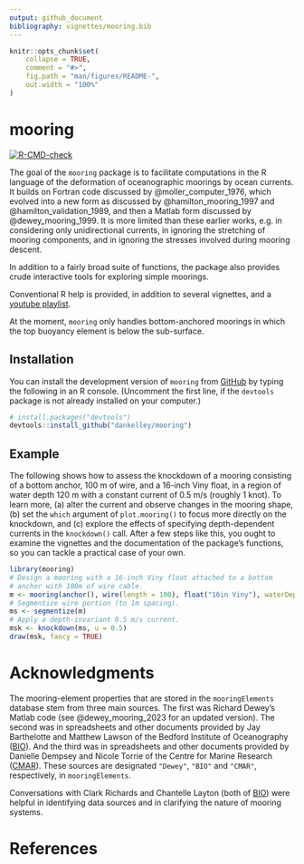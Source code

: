 ```yaml
---
output: github_document
bibliography: vignettes/mooring.bib
---
```


<!-- README.md is generated from README.Rmd, so please edit the latter. -->

```r
knitr::opts_chunk$set(
    collapse = TRUE,
    comment = "#>",
    fig.path = "man/figures/README-",
    out.width = "100%"
)
```

# mooring

<!-- badges: start -->
[![R-CMD-check](https://github.com/dankelley/mooring/actions/workflows/R-CMD-check.yaml/badge.svg)](https://github.com/dankelley/mooring/actions/workflows/R-CMD-check.yaml)

<!-- badges: end -->



The goal of the `mooring` package is to facilitate computations in the
R language of the deformation of oceanographic moorings by ocean
currents. It builds on Fortran code discussed by
@moller_computer_1976, which evolved into a new form as discussed by
@hamilton_mooring_1997 and @hamilton_validation_1989, and then a
Matlab form discussed by @dewey_mooring_1999. It is more limited than
these earlier works, e.g. in considering only unidirectional currents,
in ignoring the stretching of mooring components, and in ignoring the
stresses involved during mooring descent.

In addition to a fairly broad suite of functions, the package also provides
crude interactive tools for exploring simple moorings.

Conventional R help is provided, in addition to several vignettes, and a
[youtube playlist](https://www.youtube.com/playlist?list=PLgOXS4jiqJftEEw-jS_V4edXWpaojcw-J&si=xkM2cH3u_e1gdsWU).

At the moment, `mooring` only handles bottom-anchored moorings in which the top
buoyancy element is below the sub-surface.

## Installation

You can install the development version of `mooring` from
[GitHub](https://github.com/) by typing the following in an R console.
(Uncomment the first line, if the `devtools` package is not already installed
on your computer.)

``` r
# install.packages("devtools")
devtools::install_github("dankelley/mooring")
```
## Example

The following shows how to assess the knockdown of a mooring
consisting of a bottom anchor, 100 m of wire, and a 16-inch Viny
float, in a region of water depth 120 m with a constant current of 0.5
m/s (roughly 1 knot).  To learn more, (a) alter the current and
observe changes in the mooring shape, (b) set the `which` argument of
`plot.mooring()` to focus more directly on the knockdown, and (c)
explore the effects of specifying depth-dependent currents in the
`knockdown()` call. After a few steps like this, you ought to examine
the vignettes and the documentation of the package's functions, so you
can tackle a practical case of your own.

```r
library(mooring)
# Design a mooring with a 16-inch Viny float attached to a bottom
# anchor with 100m of wire cable.
m <- mooring(anchor(), wire(length = 100), float("16in Viny"), waterDepth = 120)
# Segmentize wire portion (to 1m spacing).
ms <- segmentize(m)
# Apply a depth-invariant 0.5 m/s current.
msk <- knockdown(ms, u = 0.5)
draw(msk, fancy = TRUE)
```

# Acknowledgments 

The mooring-element properties that are stored in the
`mooringElements` database stem from three main sources. The first was
Richard Dewey's Matlab code (see @dewey_mooring_2023 for an updated
version). The second was in spreadsheets and other documents provided
by Jay Barthelotte and Matthew Lawson of the Bedford Institute of
Oceanography ([BIO](https://www.bio.gc.ca/index-en.php)). And the
third was in spreadsheets and other documents provided by Danielle
Dempsey and Nicole Torrie of the Centre for Marine Research
([CMAR](https://cmar.ca)). These sources are designated `"Dewey"`,
`"BIO"` and `"CMAR"`, respectively, in `mooringElements`.

Conversations with Clark Richards and Chantelle Layton (both of
[BIO](https://www.bio.gc.ca/index-en.php)) were helpful in identifying data
sources and in clarifying the nature of mooring systems.


# References
